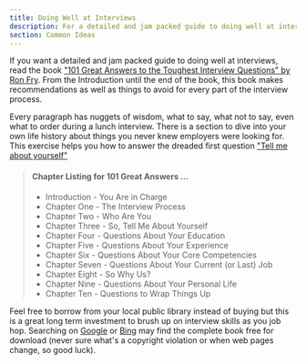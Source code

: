 ```yaml
---
title: Doing Well at Interviews
description: For a detailed and jam packed guide to doing well at interviews read 101 Great Answers to the Toughest Interview Questions by Ron Fry. 
section: Common Ideas
---
```


If you want a detailed and jam packed guide to doing well at interviews, read the book ["101 Great Answers to the Toughest Interview Questions" by Ron Fry](https://www.goodreads.com/book/show/1715671.101_Great_Answers_to_the_Toughest_Interview_Questions). From the Introduction until the end of the book, this book makes recommendations as well as things to avoid for every part of the interview process. 

Every paragraph has nuggets of wisdom, what to say, what not to say, even what to order during a lunch interview. There is a section to dive into your own life history about things you never knew employers were looking for. This exercise helps you how to answer the dreaded first question ["Tell me about yourself"](/en/interviews/open-ended-questions)

> #### Chapter Listing for 101 Great Answers ...
> * Introduction - You Are in Charge
> * Chapter One - The Interview Process
> * Chapter Two - Who Are You
> * Chapter Three - So, Tell Me About Yourself
> * Chapter Four - Questions About Your Education
> * Chapter Five - Questions About Your Experience
> * Chapter Six - Questions About Your Core Competencies
> * Chapter Seven - Questions About Your Current (or Last) Job
> * Chapter Eight - So Why Us?
> * Chapter Nine - Questions About Your Personal Life
> * Chapter Ten - Questions to Wrap Things Up

Feel free to borrow from your local public library instead of buying but this is a great long term investment to brush up on interview skills as you job hop. Searching on [Google](https://www.google.com/search?q=101+great+answers+to+the+toughest+interview+questions) or [Bing](https://www.bing.com/search?q=101+great+answers+to+the+toughest+questions) may find the complete book free for download (never sure what's a copyright violation or when web pages change, so good luck). 

<BackButton client:idle />